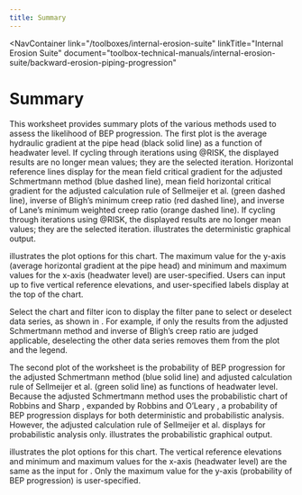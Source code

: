```yaml
---
title: Summary
---
```



<NavContainer 
  link="/toolboxes/internal-erosion-suite"
  linkTitle="Internal Erosion Suite" 
  document="toolbox-technical-manuals/internal-erosion-suite/backward-erosion-piping-progression"
></NavContainer>

# Summary

This worksheet provides summary plots of the various methods used to assess the likelihood of BEP progression. The first plot
is the average hydraulic gradient at the pipe head (black solid line) as a function of headwater level. If cycling through
iterations using @RISK, the displayed results are no longer mean values; they are the selected iteration. Horizontal reference
lines display for the mean field critical gradient for the adjusted Schmertmann method (blue dashed line), mean field horizontal
critical gradient for the adjusted calculation rule of Sellmeijer et al. (green dashed line), inverse of Bligh’s minimum creep
ratio (red dashed line), and inverse of Lane’s minimum weighted creep ratio (orange dashed line). If cycling through iterations
using @RISK, the displayed results are no longer mean values; they are the selected
iteration. <FigReference figKey="summary-deterministic-graphical-output"/> illustrates the deterministic graphical output.

<Figure 
figKey="summary-deterministic-graphical-output" 
src="figures/toolbox-technical-manuals/internal-erosion-suite/backward-erosion-piping-progression/figure64.png" 
alt="Summary worksheet: Deterministic graphical output." 
caption="Summary worksheet: Deterministic graphical output."></Figure>

<FigReference figKey="summary-deterministic-plot-options"/> illustrates the plot options for this chart. The 
maximum value for the y-axis (average horizontal gradient at the pipe head) and minimum and maximum values for the x-axis (headwater 
level) are user-specified. Users can input up to five vertical reference elevations, and user-specified labels display at the 
top of the chart.

<Figure 
figKey="summary-deterministic-plot-options" 
src="figures/toolbox-technical-manuals/internal-erosion-suite/backward-erosion-piping-progression/figure65.png" 
alt="Summary worksheet: Plot options for deterministic graphical output." 
caption="Summary worksheet: Plot options for deterministic graphical output."></Figure>

Select the chart and filter icon to display the filter pane to select or deselect data series, as shown
in <FigReference figKey="summary-filter-data"/>. For example, if only the results from the adjusted
Schmertmann method and inverse of Bligh’s creep ratio are judged applicable, deselecting the other data series removes them from
the plot and the legend.

<Figure 
figKey="summary-filter-data" 
src="figures/toolbox-technical-manuals/internal-erosion-suite/backward-erosion-piping-progression/figure66.png" 
alt="Summary worksheet: Example of filtering data."
caption="Summary worksheet: Example of filtering data."></Figure>

The second plot of the worksheet is the probability of BEP progression for the adjusted Schmertmann method (blue solid line) and
adjusted calculation rule of Sellmeijer et al. (green solid line) as functions of headwater level. Because the adjusted Schmertmann
method uses the probabilistic chart of Robbins and Sharp <Citation citationKey="Robbins2016"/>,
expanded by Robbins and O’Leary <Citation citationKey="Robbins2020"/>, a probability of BEP
progression displays for both deterministic and probabilistic analysis. However, the adjusted calculation rule of Sellmeijer et al.
displays for probabilistic analysis only. <FigReference figKey="summary-probabilistic-graphical-output"/> illustrates
the probabilistic graphical output.

<Figure 
figKey="summary-probabilistic-graphical-output" 
src="figures/toolbox-technical-manuals/internal-erosion-suite/backward-erosion-piping-progression/figure67.png" 
alt="Summary worksheet: Probabilistic graphical output."
caption="Summary worksheet: Probabilistic graphical output."></Figure>

<FigReference figKey="summary-probabilistic-plot-options"/> illustrates the plot options for this chart. The vertical 
reference elevations and minimum and maximum values for the x-axis (headwater level) are the same as the input 
for <FigReference figKey="summary-deterministic-plot-options"/>. Only the maximum value for the y-axis (probability 
of BEP progression) is user-specified.

<Figure 
figKey="summary-probabilistic-plot-options" 
src="figures/toolbox-technical-manuals/internal-erosion-suite/backward-erosion-piping-progression/figure68.png" 
alt="Summary worksheet: Plot options for probabilistic graphical output." 
caption="Summary worksheet: Plot options for probabilistic graphical output."></Figure>

<CitationFootnote />
